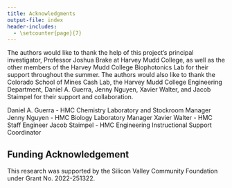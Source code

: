 ```yaml
---
title: Acknowledgments
output-file: index
header-includes:
  - \setcounter{page}{7}  
---
```

The authors would like to thank the help of this project's principal investigator, Professor Joshua Brake at Harvey Mudd College, as well as the other members of the Harvey Mudd College Biophotonics Lab for their support throughout the summer. The authors would also like to thank the Colorado School of Mines Cash Lab, the Harvey Mudd College Engineering Department, Daniel A. Guerra, Jenny Nguyen, Xavier Walter, and Jacob Staimpel for their support and collaboration.

Daniel A. Guerra - HMC Chemistry Laboratory and Stockroom Manager
Jenny Nguyen - HMC Biology Laboratory Manager
Xavier Walter - HMC Staff Engineer 
Jacob Staimpel - HMC Engineering Instructional Support Coordinator

## Funding Acknowledgement

This research was supported by the Silicon Valley Community Foundation under Grant No. 2022-251322. 
